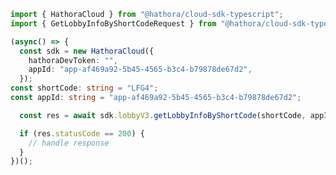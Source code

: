 ```typescript GetLobbyInfoByShortCode.ts
import { HathoraCloud } from "@hathora/cloud-sdk-typescript";
import { GetLobbyInfoByShortCodeRequest } from "@hathora/cloud-sdk-typescript/dist/sdk/models/operations";

(async() => {
  const sdk = new HathoraCloud({
    hathoraDevToken: "",
    appId: "app-af469a92-5b45-4565-b3c4-b79878de67d2",
  });
const shortCode: string = "LFG4";
const appId: string = "app-af469a92-5b45-4565-b3c4-b79878de67d2";

  const res = await sdk.lobbyV3.getLobbyInfoByShortCode(shortCode, appId);

  if (res.statusCode == 200) {
    // handle response
  }
})();
```
